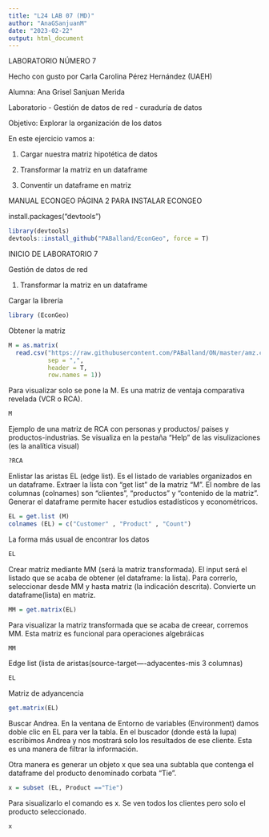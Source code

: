 ```yaml
---
title: "L24 LAB 07 (MD)"
author: "AnaGSanjuanM"
date: "2023-02-22"
output: html_document
---
```


LABORATORIO NÚMERO 7

Hecho con gusto por Carla Carolina Pérez Hernández (UAEH)

Alumna: Ana Grisel Sanjuan Merida 

Laboratorio - Gestión de datos de red - curaduría de datos

Objetivo: Explorar la organización de los datos

En este ejercicio vamos a:

1. Cargar nuestra matriz hipotética de datos

2. Transformar la matriz en un dataframe

3. Conventir un dataframe en matriz

MANUAL ECONGEO PÁGINA 2 PARA INSTALAR ECONGEO

install.packages("devtools")
```r
library(devtools)
devtools::install_github("PABalland/EconGeo", force = T)
```

INICIO DE LABORATORIO 7

Gestión de datos de red

1. Transformar la matriz en un dataframe

Cargar la librería
```r
library (EconGeo)
```

Obtener la matriz
```r
M = as.matrix(
  read.csv("https://raw.githubusercontent.com/PABalland/ON/master/amz.csv" , 
           sep = ",", 
           header = T, 
           row.names = 1))
```

Para visualizar solo se pone la M. Es una matriz de ventaja comparativa revelada (VCR o RCA).
```r
M
```

Ejemplo de una matriz de RCA con personas y productos/ paises y productos-industrias. Se visualiza en la pestaña "Help" de las visulizaciones (es la analítica visual)
```r
?RCA
```

Enlistar las aristas EL (edge list). Es el listado de variables organizados en un dataframe. Extraer la lista con "get list" de la matriz "M". El nombre de las columnas (colnames) son "clientes", "productos" y "contenido de la matriz". Generar el dataframe permite hacer estudios estadísticos y econométricos.
```r
EL = get.list (M)
colnames (EL) = c("Customer" , "Product" , "Count")
```

La forma más usual de encontrar los datos
```r
EL
```

Crear matriz mediante MM (será la matriz transformada). El input será el listado que se acaba de obtener (el dataframe: la lista). Para correrlo, seleccionar desde MM y hasta matriz (la indicación descrita). Convierte un dataframe(lista) en matriz.
```r
MM = get.matrix(EL)
```

Para visualizar la matriz transformada que se acaba de creear, corremos MM. Esta matriz es funcional para operaciones algebráicas
```r
MM
```

Edge list (lista de aristas(source-target----adyacentes-mis 3 columnas)
```r
EL
```

Matriz de adyancencia
```r
get.matrix(EL)
```

Buscar Andrea. En la ventana de Entorno de variables (Environment) damos doble clic en EL para ver la tabla. En el buscador (donde está la lupa) escribimos Andrea y nos mostrará solo los resultados de ese cliente. Esta es una manera de filtrar la información.

Otra manera es generar un objeto x que sea una subtabla que contenga el dataframe del producto denominado corbata "Tie".
```r
x = subset (EL, Product =="Tie")
```

Para sisualizarlo el comando es x. Se ven todos los clientes pero solo el producto seleccionado.
```r
x
```
